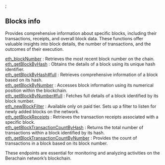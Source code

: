 
<Meta title="Berachain blocks info | dRPC" />;

## Blocks info

Provides comprehensive information about specific blocks, including their transactions, receipts, and overall block data. These functions offer valuable insights into block details, the number of transactions, and the outcomes of their execution.

[eth_blockNumber](/fantom-api/blocksinfo/eth_blockNumber) : Retrieves the most recent block number on the chain. \
[eth_getBlockByHash](/fantom-api/blocksinfo/eth_getBlockByHash) : Obtains the details of a block using its unique hash identifier. \
[eth_getBlockByHash#full](/fantom-api/blocksinfo/eth_getBlockByHashfull) : Retrieves comprehensive information of a block based on its hash. \
[eth_getBlockByNumber](/fantom-api/blocksinfo/eth_getBlockByNumber) : Accesses block information using its numerical position within the blockchain. \
[eth_getBlockByNumber#full](/fantom-api/blocksinfo/eth_getBlockByNumberfull) : Fetches full details of a block identified by its block number. \
[eth_newBlockFilter](/fantom-api/blocksinfo/eth_newBlockFilter) : Available only on paid tier. Sets up a filter to listen for newly added blocks on the network. \
[eth_getBlockReceipts](/fantom-api/blocksinfo/eth_getBlockReceipts) : Retrieves the transaction receipts associated with a specific block. \
[eth_getBlockTransactionCountByHash](/fantom-api/blocksinfo/eth_getBlockTransactionCountByHash) : Returns the total number of transactions within a block identified by its hash. \
[eth_getBlockTransactionCountByNumber](/fantom-api/blocksinfo/eth_getBlockTransactionCountByNumber) : Provides the count of transactions in a block based on its block number.

These endpoints are essential for monitoring and analyzing activities on the Berachain network’s blockchain.

<Space h={16} />
<GetStarted />
